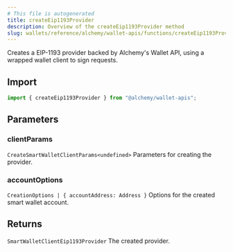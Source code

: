 ```yaml
---
# This file is autogenerated
title: createEip1193Provider
description: Overview of the createEip1193Provider method
slug: wallets/reference/alchemy/wallet-apis/functions/createEip1193Provider
---
```


Creates a EIP-1193 provider backed by Alchemy's Wallet API, using a wrapped
wallet client to sign requests.

## Import

```ts
import { createEip1193Provider } from "@alchemy/wallet-apis";
```

## Parameters

### clientParams

`CreateSmartWalletClientParams<undefined>`
Parameters for creating the provider.

### accountOptions

`CreationOptions | { accountAddress: Address }`
Options for the created smart wallet account.

## Returns

`SmartWalletClientEip1193Provider`
The created provider.
